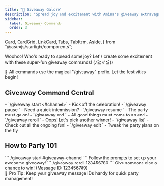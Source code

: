 ```yaml
---
title: "🎉 Giveaway Galore"
description: "Spread joy and excitement with Amina's giveaway extravaganza! 🎁"
sidebar:
  label: Giveaway Commands
  order: 3
---
```


  Card,
  CardGrid,
  LinkCard,
  Tabs,
  TabItem,
  Aside,
} from "@astrojs/starlight/components";

Woohoo! Who's ready to spread some joy? Let's create some excitement with these super-fun giveaway commands! (ﾉ≧∀≦)ﾉ

<Aside type="tip">
  🎁 All commands use the magical "/giveaway" prefix. Let the festivities begin!
</Aside>

## Giveaway Command Central

<CardGrid>
  <Card title="🚀 Launch Party" icon="seti:rocket">
    - `/giveaway start <#channel>` - Kick off the celebration!
  </Card>

  <Card title="⏯️ Party Control" icon="seti:play">
    - `/giveaway pause <messageId>` - Need a quick intermission?
    - `/giveaway resume <messageId>` - The party must go on!
    - `/giveaway end <messageId>` - All good things must come to an end
  </Card>

  <Card title="🎭 Plot Twist" icon="seti:tree">
    - `/giveaway reroll <messageId>` - Oops! Let's pick another winner!
  </Card>

  <Card title="📋 Party Planner" icon="seti:clipboard">
    - `/giveaway list` - Check out all the ongoing fun!
    - `/giveaway edit <messageId>` - Tweak the party plans on the fly
  </Card>
</CardGrid>

## How to Party 101

<Tabs>
  <TabItem label="Start the Fun">
    ```
    /giveaway start #giveaway-channel
    ```
    Follow the prompts to set up your awesome giveaway!
  </TabItem>
  <TabItem label="Keep it Fresh">
    ```
    /giveaway reroll 123456789
    ```
    Give someone else a chance to win! (Message ID: 123456789)
  </TabItem>
</Tabs>

<Aside type="note">
  🎈 Pro Tip: Keep your giveaway message IDs handy for quick party management!
</Aside>
